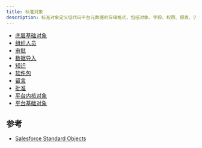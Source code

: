 ```yaml
---
title: 标准对象
description: 标准对象定义低代码平台元数据的存储格式，包括对象、字段、权限、报表、流程等；以及企业软件必须的基础数据：组织、人员、角色等。
---
```


- [底层基础对象](/docs/standard-objects-base)
- [组织人员](/docs/standard-objects-organizations)
- [审批](/docs/standard-objects-workflow)
- [数据导入](/docs/standard-objects-data_import)
- [知识](/docs/standard-objects-cms)
- [软件包](/docs/standard-objects-package)
- [留言](/docs/standard-objects-chat)
- [批准](/docs/standard-objects-process)
- [平台内核对象](/docs/standard-objects-core)
- [平台基础对象](/docs/standard-objects-common)



## 参考

- [Salesforce Standard Objects](https://developer.salesforce.com/docs/atlas.en-us.object_reference.meta/object_reference/sforce_api_objects_list.htm)
